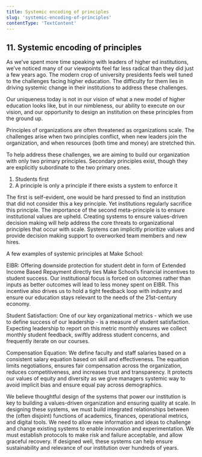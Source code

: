 ```yaml
---
title: Systemic encoding of principles
slug: 'systemic-encoding-of-principles'
contentType: 'TextContent'
---
```


## 11. Systemic encoding of principles

As we’ve spent more time speaking with leaders of higher ed institutions, we’ve noticed many of our
viewpoints feel far less radical than they did just a few years ago. The modern crop of university
presidents feels well tuned to the challenges facing higher education. The difficulty for them lies
in driving systemic change in their institutions to address these challenges.

Our uniqueness today is not in our vision of what a new model of higher education looks like, but in
our nimbleness, our ability to execute on our vision, and our opportunity to design an institution
on these principles from the ground up.

Principles of organizations are often threatened as organizations scale. The challenges arise when
two principles conflict, when new leaders join the organization, and when resources (both time and
money) are stretched thin.

To help address these challenges, we are aiming to build our organization with only two primary
principles. Secondary principles exist, though they are explicitly subordinate to the two primary
ones.

1.  Students first
2.  A principle is only a principle if there exists a system to enforce it

The first is self-evident, one would be hard pressed to find an institution that did not consider
this a key principle. Yet institutions regularly sacrifice this principle. The importance of the
second meta-principle is to ensure institutional values are upheld. Creating systems to ensure
values-driven decision making will help address the core threats to organizational principles that
occur with scale. Systems can implicitly prioritize values and provide decision making support to
overworked team members and new hires.

A few examples of systemic principles at Make School:

EIBR: Offering downside protection for student debt in form of Extended Income Based Repayment 
directly ties Make School’s financial incentives to student success. Our institutional focus 
is forced on outcomes rather than inputs as better outcomes will lead to less money spent on EIBR. 
This incentive also drives us to hold a tight feedback loop with industry and ensure our education 
stays relevant to the needs of the 21st-century economy.

Student Satisfaction: One of our key organizational metrics - which we use to define success of our
leadership - is a measure of student satisfaction. Expecting leadership to report on this metric
monthly ensures we collect monthly student feedback, swiftly address student concerns, and
frequently iterate on our courses.

Compensation Equation: We define faculty and staff salaries based on a consistent salary equation
based on skill and effectiveness. The equation limits negotiations, ensures fair compensation across
the organization, reduces competitiveness, and increases trust and transparency. It protects our
values of equity and diversity as we give managers systemic way to avoid implicit bias and ensure
equal pay across demographics.

We believe thoughtful design of the systems that power our institution is key to building a
values-driven organization and ensuring quality at scale. In designing these systems, we must build
integrated relationships between the (often disjoint) functions of academics, finances, operational
metrics, and digital tools. We need to allow new information and ideas to challenge and change
existing systems to enable innovation and experimentation. We must establish protocols to make risk
and failure acceptable, and allow graceful recovery. If designed well, these systems can help ensure
sustainability and relevance of our institution over hundreds of years.
